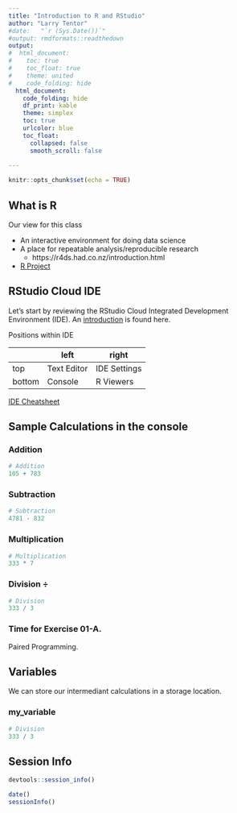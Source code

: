 ```yaml
---
title: "Introduction to R and RStudio"
author: "Larry Tentor"
#date:   "`r (Sys.Date())`"
#output: rmdformats::readthedown
output:
#  html_document:
#    toc: true
#    toc_float: true
#    theme: united
#    code_folding: hide
  html_document:
    code_folding: hide
    df_print: kable
    theme: simplex
    toc: true
    urlcolor: blue
    toc_float:
      collapsed: false
      smooth_scroll: false
      
---
```


```r
knitr::opts_chunk$set(echo = TRUE)
```


## What is R

Our view for this class

- An interactive environment for doing data science
- A place for repeatable analysis/reproducible research 
    -  https://r4ds.had.co.nz/introduction.html
- [R Project](https://www.r-project.org/about.html)


## RStudio Cloud IDE

Let's start by reviewing the RStudio Cloud Integrated Development Environment (IDE).  An [introduction](https://bookdown.org/ageraci/STAT160Companion/intro.html) is found here.

Positions within IDE 

|        | left      | right      |
|--------|-----------|------------|
| top    |Text Editor|IDE Settings|
| bottom |Console    |R Viewers |

[IDE Cheatsheet](https://rstudio.com/wp-content/uploads/2016/01/rstudio-IDE-cheatsheet.pdf)


## Sample Calculations in the console

### Addition

```r
# Addition
105 + 783
```
### Subtraction

```r
# Subtraction
4781 - 832
```

### Multiplication

```r
# Multiplication
333 * 7
```

### Division $\div$

```r
# Division
333 / 3
```

### Time for Exercise 01-A.
  Paired Programming.
  

## Variables

We can store our intermediant calculations in a storage location.

### my_variable

```r
# Division
333 / 3
```



## Session Info

```r
devtools::session_info()
```

```r
date()
sessionInfo()
```



